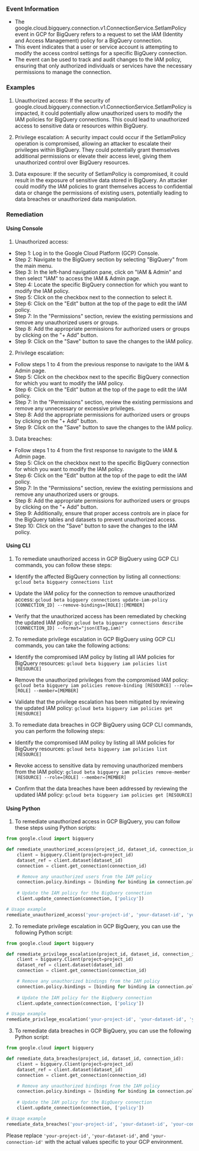 
### Event Information

- The google.cloud.bigquery.connection.v1.ConnectionService.SetIamPolicy event in GCP for BigQuery refers to a request to set the IAM (Identity and Access Management) policy for a BigQuery connection.
- This event indicates that a user or service account is attempting to modify the access control settings for a specific BigQuery connection.
- The event can be used to track and audit changes to the IAM policy, ensuring that only authorized individuals or services have the necessary permissions to manage the connection.


### Examples

1. Unauthorized access: If the security of google.cloud.bigquery.connection.v1.ConnectionService.SetIamPolicy is impacted, it could potentially allow unauthorized users to modify the IAM policies for BigQuery connections. This could lead to unauthorized access to sensitive data or resources within BigQuery.

2. Privilege escalation: A security impact could occur if the SetIamPolicy operation is compromised, allowing an attacker to escalate their privileges within BigQuery. They could potentially grant themselves additional permissions or elevate their access level, giving them unauthorized control over BigQuery resources.

3. Data exposure: If the security of SetIamPolicy is compromised, it could result in the exposure of sensitive data stored in BigQuery. An attacker could modify the IAM policies to grant themselves access to confidential data or change the permissions of existing users, potentially leading to data breaches or unauthorized data manipulation.

### Remediation

#### Using Console

1. Unauthorized access:
- Step 1: Log in to the Google Cloud Platform (GCP) Console.
- Step 2: Navigate to the BigQuery section by selecting "BigQuery" from the main menu.
- Step 3: In the left-hand navigation pane, click on "IAM & Admin" and then select "IAM" to access the IAM & Admin page.
- Step 4: Locate the specific BigQuery connection for which you want to modify the IAM policy.
- Step 5: Click on the checkbox next to the connection to select it.
- Step 6: Click on the "Edit" button at the top of the page to edit the IAM policy.
- Step 7: In the "Permissions" section, review the existing permissions and remove any unauthorized users or groups.
- Step 8: Add the appropriate permissions for authorized users or groups by clicking on the "+ Add" button.
- Step 9: Click on the "Save" button to save the changes to the IAM policy.

2. Privilege escalation:
- Follow steps 1 to 4 from the previous response to navigate to the IAM & Admin page.
- Step 5: Click on the checkbox next to the specific BigQuery connection for which you want to modify the IAM policy.
- Step 6: Click on the "Edit" button at the top of the page to edit the IAM policy.
- Step 7: In the "Permissions" section, review the existing permissions and remove any unnecessary or excessive privileges.
- Step 8: Add the appropriate permissions for authorized users or groups by clicking on the "+ Add" button.
- Step 9: Click on the "Save" button to save the changes to the IAM policy.

3. Data breaches:
- Follow steps 1 to 4 from the first response to navigate to the IAM & Admin page.
- Step 5: Click on the checkbox next to the specific BigQuery connection for which you want to modify the IAM policy.
- Step 6: Click on the "Edit" button at the top of the page to edit the IAM policy.
- Step 7: In the "Permissions" section, review the existing permissions and remove any unauthorized users or groups.
- Step 8: Add the appropriate permissions for authorized users or groups by clicking on the "+ Add" button.
- Step 9: Additionally, ensure that proper access controls are in place for the BigQuery tables and datasets to prevent unauthorized access.
- Step 10: Click on the "Save" button to save the changes to the IAM policy.

#### Using CLI

1. To remediate unauthorized access in GCP BigQuery using GCP CLI commands, you can follow these steps:

- Identify the affected BigQuery connection by listing all connections:
  `gcloud beta bigquery connections list`

- Update the IAM policy for the connection to remove unauthorized access:
  `gcloud beta bigquery connections update-iam-policy [CONNECTION_ID] --remove-bindings=[ROLE]:[MEMBER]`

- Verify that the unauthorized access has been remediated by checking the updated IAM policy:
  `gcloud beta bigquery connections describe [CONNECTION_ID] --format="json(ETag,iam)"`

2. To remediate privilege escalation in GCP BigQuery using GCP CLI commands, you can take the following actions:

- Identify the compromised IAM policy by listing all IAM policies for BigQuery resources:
  `gcloud beta bigquery iam policies list [RESOURCE]`

- Remove the unauthorized privileges from the compromised IAM policy:
  `gcloud beta bigquery iam policies remove-binding [RESOURCE] --role=[ROLE] --member=[MEMBER]`

- Validate that the privilege escalation has been mitigated by reviewing the updated IAM policy:
  `gcloud beta bigquery iam policies get [RESOURCE]`

3. To remediate data breaches in GCP BigQuery using GCP CLI commands, you can perform the following steps:

- Identify the compromised IAM policy by listing all IAM policies for BigQuery resources:
  `gcloud beta bigquery iam policies list [RESOURCE]`

- Revoke access to sensitive data by removing unauthorized members from the IAM policy:
  `gcloud beta bigquery iam policies remove-member [RESOURCE] --role=[ROLE] --member=[MEMBER]`

- Confirm that the data breaches have been addressed by reviewing the updated IAM policy:
  `gcloud beta bigquery iam policies get [RESOURCE]`

#### Using Python

1. To remediate unauthorized access in GCP BigQuery, you can follow these steps using Python scripts:

```python
from google.cloud import bigquery

def remediate_unauthorized_access(project_id, dataset_id, connection_id):
    client = bigquery.Client(project=project_id)
    dataset_ref = client.dataset(dataset_id)
    connection = client.get_connection(connection_id)

    # Remove any unauthorized users from the IAM policy
    connection.policy.bindings = [binding for binding in connection.policy.bindings if binding.role != 'roles/bigquery.connectionViewer']
    
    # Update the IAM policy for the BigQuery connection
    client.update_connection(connection, ['policy'])

# Usage example
remediate_unauthorized_access('your-project-id', 'your-dataset-id', 'your-connection-id')
```

2. To remediate privilege escalation in GCP BigQuery, you can use the following Python script:

```python
from google.cloud import bigquery

def remediate_privilege_escalation(project_id, dataset_id, connection_id):
    client = bigquery.Client(project=project_id)
    dataset_ref = client.dataset(dataset_id)
    connection = client.get_connection(connection_id)

    # Remove any unauthorized bindings from the IAM policy
    connection.policy.bindings = [binding for binding in connection.policy.bindings if binding.role != 'roles/bigquery.connectionAdmin']
    
    # Update the IAM policy for the BigQuery connection
    client.update_connection(connection, ['policy'])

# Usage example
remediate_privilege_escalation('your-project-id', 'your-dataset-id', 'your-connection-id')
```

3. To remediate data breaches in GCP BigQuery, you can use the following Python script:

```python
from google.cloud import bigquery

def remediate_data_breaches(project_id, dataset_id, connection_id):
    client = bigquery.Client(project=project_id)
    dataset_ref = client.dataset(dataset_id)
    connection = client.get_connection(connection_id)

    # Remove any unauthorized bindings from the IAM policy
    connection.policy.bindings = [binding for binding in connection.policy.bindings if binding.role != 'roles/bigquery.dataViewer']
    
    # Update the IAM policy for the BigQuery connection
    client.update_connection(connection, ['policy'])

# Usage example
remediate_data_breaches('your-project-id', 'your-dataset-id', 'your-connection-id')
```

Please replace `'your-project-id'`, `'your-dataset-id'`, and `'your-connection-id'` with the actual values specific to your GCP environment.

